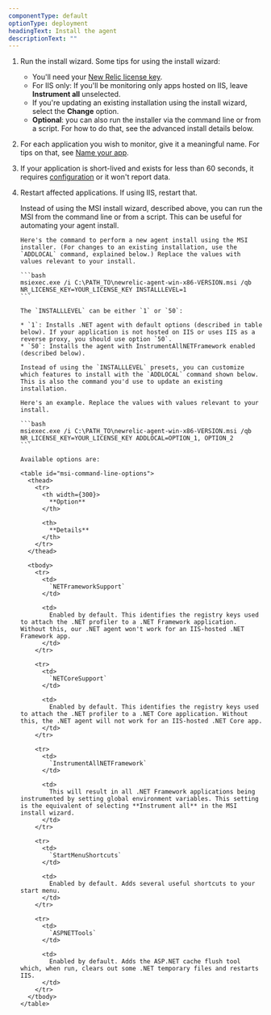 ```yaml
---
componentType: default
optionType: deployment
headingText: Install the agent
descriptionText: ""
---
```


1. Run the install wizard. Some tips for using the install wizard:
   * You'll need your [New Relic license key](/docs/apis/intro-apis/new-relic-api-keys/#ingest-license-key).
   * For IIS only: If you'll be monitoring only apps hosted on IIS, leave **Instrument all** unselected.
   * If you're updating an existing installation using the install wizard, select the **Change** option.
   * **Optional**: you can also run the installer via the command line or from a script. For how to do that, see the advanced install details below.
2. For each application you wish to monitor, give it a meaningful name. For tips on that, see [Name your app](/docs/agents/net-agent/installation-and-configuration/naming-your-net-application).
3. If your application is short-lived and exists for less than 60 seconds, it requires [configuration](/docs/agents/net-agent/troubleshooting/monitor-short-lived-net-processes) or it won't report data.
4. Restart affected applications. If using IIS, restart that.

   <CollapserGroup>
     <Collapser
       id="manual"
       title="Advanced install details"
     >
       Instead of using the MSI install wizard, described above, you can run the MSI from the command line or from a script. This can be useful for automating your agent install.

       Here's the command to perform a new agent install using the MSI installer. (For changes to an existing installation, use the `ADDLOCAL` command, explained below.) Replace the values with values relevant to your install.

       ```bash
       msiexec.exe /i C:\PATH_TO\newrelic-agent-win-x86-VERSION.msi /qb NR_LICENSE_KEY=YOUR_LICENSE_KEY INSTALLLEVEL=1
       ```

       The `INSTALLLEVEL` can be either `1` or `50`:

       * `1`: Installs .NET agent with default options (described in table below). If your application is not hosted on IIS or uses IIS as a reverse proxy, you should use option `50`.
       * `50`: Installs the agent with InstrumentAllNETFramework enabled (described below).

       Instead of using the `INSTALLLEVEL` presets, you can customize which features to install with the `ADDLOCAL` command shown below. This is also the command you'd use to update an existing installation.

       Here's an example. Replace the values with values relevant to your install.

       ```bash
       msiexec.exe /i C:\PATH_TO\newrelic-agent-win-x86-VERSION.msi /qb NR_LICENSE_KEY=YOUR_LICENSE_KEY ADDLOCAL=OPTION_1, OPTION_2
       ```

       Available options are:

       <table id="msi-command-line-options">
         <thead>
           <tr>
             <th width={300}>
               **Option**
             </th>

             <th>
               **Details**
             </th>
           </tr>
         </thead>

         <tbody>
           <tr>
             <td>
               `NETFrameworkSupport`
             </td>

             <td>
               Enabled by default. This identifies the registry keys used to attach the .NET profiler to a .NET Framework application. Without this, our .NET agent won't work for an IIS-hosted .NET Framework app.
             </td>
           </tr>

           <tr>
             <td>
               `NETCoreSupport`
             </td>

             <td>
               Enabled by default. This identifies the registry keys used to attach the .NET profiler to a .NET Core application. Without this, the .NET agent will not work for an IIS-hosted .NET Core app.
             </td>
           </tr>

           <tr>
             <td>
               `InstrumentAllNETFramework`
             </td>

             <td>
               This will result in all .NET Framework applications being instrumented by setting global environment variables. This setting is the equivalent of selecting **Instrument all** in the MSI install wizard.
             </td>
           </tr>

           <tr>
             <td>
               `StartMenuShortcuts`
             </td>

             <td>
               Enabled by default. Adds several useful shortcuts to your start menu.
             </td>
           </tr>

           <tr>
             <td>
               `ASPNETTools`
             </td>

             <td>
               Enabled by default. Adds the ASP.NET cache flush tool which, when run, clears out some .NET temporary files and restarts IIS.
             </td>
           </tr>
         </tbody>
       </table>
     </Collapser>
   </CollapserGroup>
